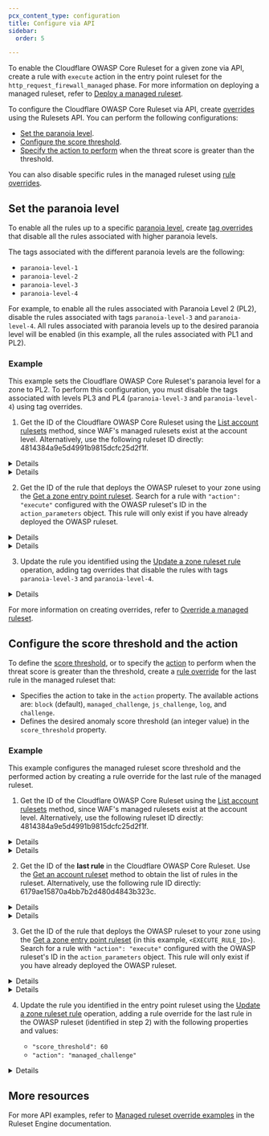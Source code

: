 ```yaml
---
pcx_content_type: configuration
title: Configure via API
sidebar:
  order: 5

---
```



To enable the Cloudflare OWASP Core Ruleset for a given zone via API, create a rule with `execute` action in the entry point ruleset for the `http_request_firewall_managed` phase. For more information on deploying a managed ruleset, refer to [Deploy a managed ruleset](/ruleset-engine/managed-rulesets/deploy-managed-ruleset/).

To configure the Cloudflare OWASP Core Ruleset via API, create [overrides](/ruleset-engine/managed-rulesets/override-managed-ruleset/) using the Rulesets API. You can perform the following configurations:

* [Set the paranoia level](#set-the-paranoia-level).
* [Configure the score threshold](#configure-the-score-threshold-and-the-action).
* [Specify the action to perform](#configure-the-score-threshold-and-the-action) when the threat score is greater than the threshold.

You can also disable specific rules in the managed ruleset using [rule overrides](/ruleset-engine/managed-rulesets/override-managed-ruleset/).

## Set the paranoia level

To enable all the rules up to a specific [paranoia level](/waf/managed-rules/reference/owasp-core-ruleset/concepts/#paranoia-level), create [tag overrides](/ruleset-engine/managed-rulesets/override-managed-ruleset/#working-with-overrides) that disable all the rules associated with higher paranoia levels.

The tags associated with the different paranoia levels are the following:

* `paranoia-level-1`
* `paranoia-level-2`
* `paranoia-level-3`
* `paranoia-level-4`

For example, to enable all the rules associated with Paranoia Level 2 (PL2), disable the rules associated with tags `paranoia-level-3` and `paranoia-level-4`. All rules associated with paranoia levels up to the desired paranoia level will be enabled (in this example, all the rules associated with PL1 and PL2).

### Example

This example sets the Cloudflare OWASP Core Ruleset's paranoia level for a zone to PL2. To perform this configuration, you must disable the tags associated with levels PL3 and PL4 (`paranoia-level-3` and `paranoia-level-4`) using tag overrides.

1. Get the ID of the Cloudflare OWASP Core Ruleset using the [List account rulesets](/api/operations/listAccountRulesets) method, since WAF's managed rulesets exist at the account level. Alternatively, use the following ruleset ID directly: 4814384a9e5d4991b9815dcfc25d2f1f.


<Details header="Request">

```bash
curl "https://api.cloudflare.com/client/v4/accounts/{account_id}/rulesets" \
--header "Authorization: Bearer <API_TOKEN>"
```


</Details>


<Details header="Response">

```json null {4-5}
{
  "result": [
    {
      "id": "4814384a9e5d4991b9815dcfc25d2f1f",
      "name": "Cloudflare OWASP Core Ruleset",
      "description": "Cloudflare's implementation of the Open Web Application Security Project (OWASP) ModSecurity Core Rule Set. We routinely monitor for updates from OWASP based on the latest version available from the official code repository",
      "source": "firewall_managed",
      "kind": "managed",
      "version": "35",
      "last_updated": "2022-01-24T21:08:20.293196Z",
      "phase": "http_request_firewall_managed"
    },
    // (...)
  ],
  "success": true,
  "errors": [],
  "messages": []
}
```


</Details>

2. Get the ID of the rule that deploys the OWASP ruleset to your zone using the [Get a zone entry point ruleset](/api/operations/getZoneEntrypointRuleset). Search for a rule with `"action": "execute"` configured with the OWASP ruleset's ID in the `action_parameters` object. This rule will only exist if you have already deployed the OWASP ruleset.


<Details header="Request">

```bash
curl "https://api.cloudflare.com/client/v4/zones/{zone_id}/rulesets/phases/http_request_firewall_managed/entrypoint" \
--header "Authorization: Bearer <API_TOKEN>"
```


</Details>


<Details header="Response">

```json null {12,14-16}
{
  "result": {
    "id": "<ENTRY_POINT_RULESET_ID>",
    "name": "zone",
    "description": "",
    "source": "firewall_managed",
    "kind": "zone",
    "version": "3",
    "rules": [
      // (...)
      {
        "id": "<EXECUTE_RULE_ID>",
        "version": "1",
        "action": "execute",
        "action_parameters": {
          "id": "4814384a9e5d4991b9815dcfc25d2f1f",
          "version": "latest"
        },
        "expression": "true",
        "last_updated": "2022-02-04T16:27:58.930927Z",
        "ref": "<RULE_REF>",
        "enabled": true
      },
      // (...)
    ],
    "last_updated": "2022-02-07T10:41:31.702744Z",
    "phase": "http_request_firewall_managed"
  },
  "success": true,
  "errors": [],
  "messages": []
}
```


</Details>

3. Update the rule you identified using the [Update a zone ruleset rule](/api/operations/updateZoneRulesetRule) operation, adding tag overrides that disable the rules with tags `paranoia-level-3` and `paranoia-level-4`.


<Details header="Request">

```bash null {9-20}
curl --request PATCH \
"https://api.cloudflare.com/client/v4/zones/{zone_id}/rulesets/{entry_point_ruleset_id}/rules/{execute_rule_id}" \
--header "Authorization: Bearer <API_TOKEN>" \
--header "Content-Type: application/json" \
--data '{
  "action": "execute",
  "action_parameters": {
    "id": "4814384a9e5d4991b9815dcfc25d2f1f",
    "version": "latest",
    "overrides": {
      "categories": [
        {
          "category": "paranoia-level-3",
          "enabled": false
        },
        {
          "category": "paranoia-level-4",
          "enabled": false
        }
      ]
    }
  },
  "expression": "true",
  "enabled": true
}'
```


</Details>

For more information on creating overrides, refer to [Override a managed ruleset](/ruleset-engine/managed-rulesets/override-managed-ruleset/).

## Configure the score threshold and the action

To define the [score threshold](/waf/managed-rules/reference/owasp-core-ruleset/concepts/#score-threshold), or to specify the [action](/ruleset-engine/rules-language/actions/) to perform when the threat score is greater than the threshold, create a [rule override](/ruleset-engine/managed-rulesets/override-managed-ruleset/#working-with-overrides) for the last rule in the managed ruleset that:

* Specifies the action to take in the `action` property. The available actions are: `block` (default), `managed_challenge`, `js_challenge`, `log`, and `challenge`.
* Defines the desired anomaly score threshold (an integer value) in the `score_threshold` property.

### Example

This example configures the managed ruleset score threshold and the performed action by creating a rule override for the last rule of the managed ruleset.

1. Get the ID of the Cloudflare OWASP Core Ruleset using the [List account rulesets](/api/operations/listAccountRulesets) method, since WAF's managed rulesets exist at the account level. Alternatively, use the following ruleset ID directly: 4814384a9e5d4991b9815dcfc25d2f1f.


<Details header="Request">

```bash
curl "https://api.cloudflare.com/client/v4/accounts/{account_id}/rulesets" \
--header "Authorization: Bearer <API_TOKEN>"
```


</Details>


<Details header="Response">

```json null {4-5}
{
  "result": [
    {
      "id": "4814384a9e5d4991b9815dcfc25d2f1f",
      "name": "Cloudflare OWASP Core Ruleset",
      "description": "Cloudflare's implementation of the Open Web Application Security Project (OWASP) ModSecurity Core Rule Set. We routinely monitor for updates from OWASP based on the latest version available from the official code repository",
      "source": "firewall_managed",
      "kind": "managed",
      "version": "35",
      "last_updated": "2022-01-24T21:08:20.293196Z",
      "phase": "http_request_firewall_managed"
    },
    // (...)
  ],
  "success": true,
  "errors": [],
  "messages": []
}
```


</Details>

2. Get the ID of the **last rule** in the Cloudflare OWASP Core Ruleset. Use the [Get an account ruleset](/api/operations/getAccountRuleset) method to obtain the list of rules in the ruleset. Alternatively, use the following rule ID directly: 6179ae15870a4bb7b2d480d4843b323c.


<Details header="Request">

```bash
curl "https://api.cloudflare.com/client/v4/accounts/{account_id}/rulesets/{owasp_ruleset_id}" \
--header "Authorization: Bearer <API_TOKEN>"
```


</Details>


<Details header="Response">

```json null {12}
{
  "result": {
    "id": "4814384a9e5d4991b9815dcfc25d2f1f",
    "name": "Cloudflare OWASP Core Ruleset",
    "description": "Cloudflare's implementation of the Open Web Application Security Project (OWASP) ModSecurity Core Rule Set. We routinely monitor for updates from OWASP based on the latest version available from the official code repository",
    "source": "firewall_managed",
    "kind": "managed",
    "version": "36",
    "rules": [
      // (...)
      {
        "id": "6179ae15870a4bb7b2d480d4843b323c",
        "version": "35",
        "action": "block",
        "score_threshold": 40,
        "description": "949110: Inbound Anomaly Score Exceeded",
        "last_updated": "2022-02-08T16:11:18.236676Z",
        "ref": "ad0beb2fce9f149e565ee78d6e659d47",
        "enabled": true
      }
    ],
    "last_updated": "2022-02-08T16:11:18.236676Z",
    "phase": "http_request_firewall_managed"
  },
  "success": true,
  "errors": [],
  "messages": []
}
```


</Details>

3. Get the ID of the rule that deploys the OWASP ruleset to your zone using the [Get a zone entry point ruleset](/api/operations/getZoneEntrypointRuleset) (in this example, `<EXECUTE_RULE_ID>`). Search for a rule with `"action": "execute"` configured with the OWASP ruleset's ID in the `action_parameters` object. This rule will only exist if you have already deployed the OWASP ruleset.


<Details header="Request">

```bash
curl "https://api.cloudflare.com/client/v4/zones/{zone_id}/rulesets/phases/http_request_firewall_managed/entrypoint" \
--header "Authorization: Bearer <API_TOKEN>"
```


</Details>


<Details header="Response">

```json null {12,14-16}
{
  "result": {
    "id": "<ENTRY_POINT_RULESET_ID>",
    "name": "zone",
    "description": "",
    "source": "firewall_managed",
    "kind": "zone",
    "version": "3",
    "rules": [
      // (...)
      {
        "id": "<EXECUTE_RULE_ID>",
        "version": "1",
        "action": "execute",
        "action_parameters": {
          "id": "4814384a9e5d4991b9815dcfc25d2f1f",
          "version": "latest"
        },
        "expression": "true",
        "last_updated": "2022-02-04T16:27:58.930927Z",
        "ref": "<RULE_REF>",
        "enabled": true
      },
      // (...)
    ],
    "last_updated": "2022-02-07T10:41:31.702744Z",
    "phase": "http_request_firewall_managed"
  },
  "success": true,
  "errors": [],
  "messages": []
}
```


</Details>

4. Update the rule you identified in the entry point ruleset using the [Update a zone ruleset rule](/api/operations/updateZoneRulesetRule) operation, adding a rule override for the last rule in the OWASP ruleset (identified in step 2) with the following properties and values:

   * `"score_threshold": 60`
   * `"action": "managed_challenge"`


<Details header="Request">

```bash null {10-18}
curl --request PATCH \
"https://api.cloudflare.com/client/v4/zones/{zone_id}/rulesets/{entry_point_ruleset_id}/rules/{execute_rule_id}" \
--header "Authorization: Bearer <API_TOKEN>" \
--header "Content-Type: application/json" \
--data '{
  "action": "execute",
  "action_parameters": {
    "id": "4814384a9e5d4991b9815dcfc25d2f1f",
    "version": "latest",
    "overrides": {
      "rules": [
        {
          "id": "6179ae15870a4bb7b2d480d4843b323c",
          "score_threshold": 60,
          "action": "managed_challenge"
        }
      ]
    }
  },
  "expression": "true",
  "enabled": true
}'
```


</Details>

## More resources

For more API examples, refer to [Managed ruleset override examples](/ruleset-engine/managed-rulesets/override-examples/) in the Ruleset Engine documentation.
